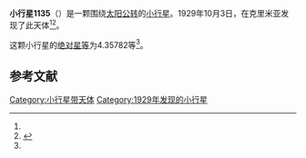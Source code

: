 {{Infobox planet
| bgcolour = #FFFFC0
| name = 1135 Colchis
| symbol = 
| image = 
| caption = 
| discovery = yes
| discovery_ref = 
| discoverer = {{link-en|格里·尼明|Grigory Neujmin}}
| discovery_site = [[克里米亚|克里米亚]] 
| discovered = 1929年10月3日
| designations = yes
| mp_name = 
| named_after = 
| alt_names = 1929 TA/ 1936 FJ1 / 1940 EP / 1954 LL / 1958 FO / A911 MJ / A916 UH
| mp_category = [[主带小行星|主带小行星]]
| orbit_ref = <ref name="a">[http://ssd.jpl.nasa.gov/sbdb.cgi?sstr=1135 1135 Colchis] {{Wayback|url=http://ssd.jpl.nasa.gov/sbdb.cgi?sstr=1135 |date=20170119073052 }}，小行星數據庫瀏覽器（JPL Small-Body Database Browser）－[[美国国家航空航天局|美国国家航空航天局]]喷气推进实验室</ref>
| epoch = 2456400.5 (2013年4月18日更新)
| aphelion = {{convert|2.9741515|AU|km|3|abbr=on|lk=out}}
| perihelion = {{convert|2.3612709|AU|km|3|abbr=on}}
| semimajor = {{convert|2.6677112|AU|km|3|abbr=on}}
| eccentricity = 0.1148701
| period = 1591.499976 [[日|日]]<br />4.36[[儒略年|儒略年]]
| avg_speed = 
| inclination = 4.53737
| asc_node = 350.80676
| mean_anomaly = 
| arg_peri = 4.35782
| satellites = 
| physical_characteristics = yes
| dimensions = 
| mass = 
| density = 
| surface_grav = 
| escape_velocity = 
| sidereal_day = 
| axial_tilt = 
| pole_ecliptic_lat = 
| pole_ecliptic_lon = 
| albedo = 
| temperatures= 
| temp_name1 = 
| mean_temp_1 = 
| max_temp_1 = 
| temp_name2 = 
| max_temp_2 = 
| spectral_type = 
| abs_magnitude = 4.35782
}}

'''小行星1135'''（{{lang-en|1135 Colchis}}）是一颗围绕[[太阳|太阳]][[公转|公转]]的[[小行星|小行星]]。1929年10月3日，{{link-en|格里·尼明|Grigory Neujmin}}在克里米亚发现了此天体<ref name="a" /><ref>{{cite news|title=小行星列表|url=http://cfa-www.harvard.edu/iau/lists/NumberedMPs.txt|accessdate=2013-07-08|newspaper=哈佛大学|archive-date=2008-05-17|archive-url=https://web.archive.org/web/20080517010638/http://cfa-www.harvard.edu/iau/lists/NumberedMPs.txt|dead-url=no}}</ref>。

这颗小行星的[[绝对星等|绝对星等]]为4.35782等<ref name="a" />。

==参考文献==
{{reflist}}
{{Minor Planet Number|[[小行星1134|小行星1134]]|[[小行星1136|小行星1136]]}}

{{小天体}}

[[Category:小行星带天体|Category:小行星带天体]]
[[Category:1929年发现的小行星|Category:1929年发现的小行星]]

{{asteroid-stub}}